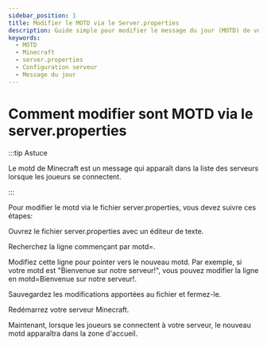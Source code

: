 ```yaml
---
sidebar_position: 1
title: Modifier le MOTD via le Server.properties
description: Guide simple pour modifier le message du jour (MOTD) de votre serveur Minecraft dans le fichier server.properties
keywords:
  - MOTD
  - Minecraft
  - server.properties
  - Configuration serveur
  - Message du jour
---
```

# Comment modifier sont MOTD via le server.properties

:::tip Astuce

Le motd de Minecraft est un message qui apparaît dans la liste des serveurs lorsque les joueurs se connectent.

:::

Pour modifier le motd via le fichier server.properties, vous devez suivre ces étapes:

Ouvrez le fichier server.properties avec un éditeur de texte.

Recherchez la ligne commençant par motd=.

Modifiez cette ligne pour pointer vers le nouveau motd. Par exemple, si votre motd est "Bienvenue sur notre serveur!", vous pouvez modifier la ligne en motd=Bienvenue sur notre serveur!.

Sauvegardez les modifications apportées au fichier et fermez-le.

Redémarrez votre serveur Minecraft.

Maintenant, lorsque les joueurs se connectent à votre serveur, le nouveau motd apparaîtra dans la zone d'accueil.